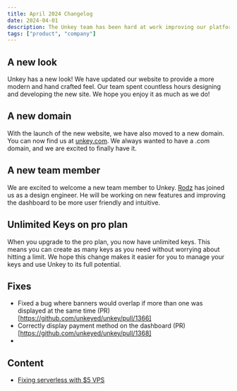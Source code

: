 ```yaml
---
title: April 2024 Changelog
date: 2024-04-01
description: The Unkey team has been hard at work improving our platform. Here are the latest updates for April 2024.
tags: ["product", "company"]
---
```



## A new look

Unkey has a new look! We have updated our website to provide a more modern and hand crafted feel. Our team spent countless hours designing and developing the new site. We hope you enjoy it as much as we do!

## A new domain

With the launch of the new website, we have also moved to a new domain. You can now find us at [unkey.com](https://unkey.com). We always wanted to have a .com domain, and we are excited to finally have it.


## A new team member

We are excited to welcome a new team member to Unkey. [Rodz](https://x.com/guilherme_rodz) has joined us as a design engineer. He will be working on new features and improving the dashboard to be more user friendly and intuitive.

## Unlimited Keys on pro plan

When you upgrade to the pro plan, you now have unlimited keys. This means you can create as many keys as you need without worrying about hitting a limit. We hope this change makes it easier for you to manage your keys and use Unkey to its full potential.

## Fixes

- Fixed a bug where banners would overlap if more than one was displayed at the same time (PR)[https://github.com/unkeyed/unkey/pull/1366]
- Correctly display payment method on the dashboard (PR)[https://github.com/unkeyed/unkey/pull/1368]
-

## Content

- [Fixing serverless with $5 VPS](https://www.unkey.com/blog/fixing-serverless-with-a-vps)
